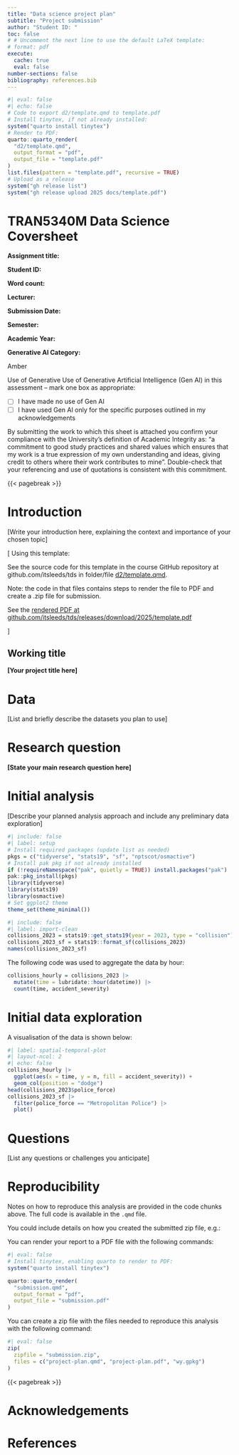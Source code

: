 ```yaml
---
title: "Data science project plan"
subtitle: "Project submission"
author: "Student ID: "
toc: false
# # Uncomment the next line to use the default LaTeX template:
# format: pdf
execute: 
  cache: true
  eval: false
number-sections: false
bibliography: references.bib
---
```


```r
#| eval: false
#| echo: false
# Code to export d2/template.qmd to template.pdf
# Install tinytex, if not already installed:
system("quarto install tinytex")
# Render to PDF:
quarto::quarto_render(
  "d2/template.qmd",
  output_format = "pdf",
  output_file = "template.pdf"
)
list.files(pattern = "template.pdf", recursive = TRUE)
# Upload as a release
system("gh release list")
system("gh release upload 2025 docs/template.pdf")
```

# TRAN5340M Data Science Coversheet {-}

**Assignment title:**

**Student ID:**

**Word count:**

**Lecturer:**

**Submission Date:**

**Semester:**

**Academic Year:**

**Generative AI Category:**

Amber

Use of Generative Use of Generative Artificial Intelligence (Gen AI) in this assessment – mark one box as appropriate: 

- [ ] I have made no use of Gen AI
- [ ] I have used Gen AI only for the specific purposes outlined in my acknowledgements

By submitting the work to which this sheet is attached you confirm your compliance with the University’s definition of Academic Integrity as: “a commitment to good study practices and shared values which ensures that my work is a true expression of my own understanding and ideas, giving credit to others where their work contributes to mine”. Double-check that your referencing and use of quotations is consistent with this commitment.  

{{< pagebreak >}}

# Introduction

[Write your introduction here, explaining the context and importance of your chosen topic]

[
Using this template:

<!-- https://github.com/itsleeds/tds/blob/main/d2/template.qmd -->
See the source code for this template in the course GitHub repository at github.com/itsleeds/tds in folder/file [d2/template.qmd](https://github.com/itsleeds/tds/blob/main/d2/template.qmd).

Note: the code in that files contains steps to render the file to PDF and create a .zip file for submission.

See the [rendered PDF at github.com/itsleeds/tds/releases/download/2025/template.pdf](https://github.com/itsleeds/tds/releases/download/2025/template.pdf)

]

## Working title

**[Your project title here]**

# Data

[List and briefly describe the datasets you plan to use]

# Research question

**[State your main research question here]**

# Initial analysis

[Describe your planned analysis approach and include any preliminary data exploration]

```r
#| include: false
#| label: setup
# Install required packages (update list as needed)
pkgs = c("tidyverse", "stats19", "sf", "nptscot/osmactive")
# Install pak pkg if not already installed
if (!requireNamespace("pak", quietly = TRUE)) install.packages("pak")
pak::pkg_install(pkgs)
library(tidyverse)
library(stats19)
library(osmactive)
# Set ggplot2 theme
theme_set(theme_minimal())
```

```r
#| include: false
#| label: import-clean
collisions_2023 = stats19::get_stats19(year = 2023, type = "collision")
collisions_2023_sf = stats19::format_sf(collisions_2023)
names(collisions_2023_sf)
```

The following code was used to aggregate the data by hour:

```r
collisions_hourly = collisions_2023 |>
  mutate(time = lubridate::hour(datetime)) |>
  count(time, accident_severity) 
```

# Initial data exploration

A visualisation of the data is shown below:

```r
#| label: spatial-temporal-plot
#| layout-ncol: 2
#| echo: false
collisions_hourly |>
  ggplot(aes(x = time, y = n, fill = accident_severity)) +
  geom_col(position = "dodge") 
head(collisions_2023$police_force)
collisions_2023_sf |>
  filter(police_force == "Metropolitan Police") |>
  plot()
```

# Questions

[List any questions or challenges you anticipate]

# Reproducibility

Notes on how to reproduce this analysis are provided in the code chunks above. The full code is available in the `.qmd` file.

You could include details on how you created the submitted zip file, e.g.:

You can render your report to a PDF file with the following commands:

```r
#| eval: false
# Install tinytex, enabling quarto to render to PDF:
system("quarto install tinytex")

quarto::quarto_render(
  "submission.qmd",
  output_format = "pdf",
  output_file = "submission.pdf"
)
```

You can create a zip file with the files needed to reproduce this analysis with the following command:

```r
#| eval: false
zip(
  zipfile = "submission.zip",
  files = c("project-plan.qmd", "project-plan.pdf", "wy.gpkg")
)
```

{{< pagebreak >}}

# Acknowledgements

# References
